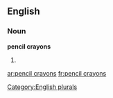 
==English==

===Noun===
'''pencil crayons'''

# {{plural of|[[pencil crayon]]}}

[[Category:English plurals]]

[[ar:pencil crayons]]
[[fr:pencil crayons]]